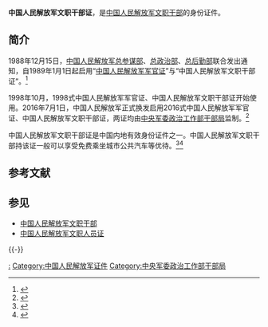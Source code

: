 '''中国人民解放军文职干部证'''，是[[中国人民解放军文职干部|中国人民解放军文职干部]]的身份证件。

==简介==
1988年12月15日，[[中国人民解放军总参谋部|中国人民解放军总参谋部]]、[[中国人民解放军总政治部|总政治部]]、[[中国人民解放军总后勤部|总后勤部]]联合发出通知，自1989年1月1日起启用“[[中国人民解放军军官证|中国人民解放军军官证]]”与“中国人民解放军文职干部证”。<ref>{{Cite web|title=历史上的今天：2002年12月15日|url=http://www.chinamil.com.cn/item/today/december/20021215.htm|accessdate=2013-12-19|date=2002-12-15|publisher=解放军报|archive-url=https://web.archive.org/web/20131219145400/http://www.chinamil.com.cn/item/today/december/20021215.htm|archive-date=2013-12-19|dead-url=no}}</ref>

1998年10月，1998式中国人民解放军军官证、中国人民解放军文职干部证开始使用。2016年7月1日，中国人民解放军正式换发启用2016式中国人民解放军军官证、中国人民解放军文职干部证，两证均由[[中央军委政治工作部干部局|中央军委政治工作部干部局]]监制。<ref>{{Cite web|title=全军7月1日起换发启用2016式军官证和文职干部证|url=http://mt.sohu.com/20160701/n457296059.shtml|access-date=2016-09-14|date=2016-07-01|publisher=搜狐|archive-url=https://web.archive.org/web/20160918224536/http://mt.sohu.com/20160701/n457296059.shtml|archive-date=2016-09-18|dead-url=yes}}</ref>

中国人民解放军文职干部证是中国内地有效身份证件之一。中国人民解放军文职干部持该证一般可以享受免费乘坐城市公共汽车等优待。<ref>{{Cite web|title=大陆居所和有效证件成为预订奥运门票条件|url=http://news.sina.com.cn/c/2007-03-09/015411369727s.shtml|accessdate=2013-12-19|date=2007-03-09|publisher=新浪|archive-url=https://web.archive.org/web/20200516071155/http://news.sina.com.cn/c/2007-03-09/015411369727s.shtml|archive-date=2020-05-16|dead-url=no}}</ref><ref>{{Cite web|title=关于印发现役军人、残疾军人交通优待的通知|url=http://www.jxsmz.gov.cn/New/MainShow.aspx?id=549|access-date=2013-12-19|date=2007-11-16|publisher=嘉兴市民政局|archive-url=https://web.archive.org/web/20131219102248/http://www.jxsmz.gov.cn/New/MainShow.aspx?id=549|archive-date=2013-12-19|dead-url=yes}}</ref>

== 参考文献 ==
{{Reflist|2}}

== 参见 ==
* [[中国人民解放军文职干部|中国人民解放军文职干部]]
* [[中国人民解放军文职人员证|中国人民解放军文职人员证]]

{{-}}
{{中华人民共和国内地个人身份证件}}

[[Category:中国人民解放军文职干部|:]]
[[Category:中国人民解放军证件|Category:中国人民解放军证件]]
[[Category:中央军委政治工作部干部局|Category:中央军委政治工作部干部局]]